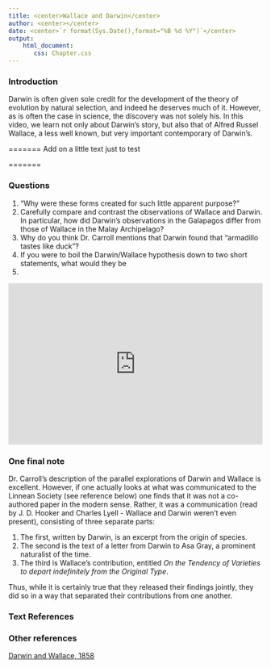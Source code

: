 ```yaml
---
title: <center>Wallace and Darwin</center>
author: <center></center>
date: <center>`r format(Sys.Date(),format="%B %d %Y")`</center>
output: 
    html_document:
       css: Chapter.css
---
```

### Introduction

Darwin is often given sole credit for the development of the theory of evolution by natural selection, and indeed he deserves much of it.  However, as is often the case in science, the discovery was not solely his.  In this video, we learn not only about Darwin's story, but also that of Alfred Russel Wallace, a less well known, but very important contemporary of Darwin's.


=======
Add on a little text just to test

=======

### Questions

1.  "Why were these forms created for such little apparent purpose?"
2.  Carefully compare and contrast the observations of Wallace and Darwin.  In particular, how did Darwin's observations in the Galapagos differ from those of Wallace in the Malay Archipelago?
2.  Why do you think Dr. Carroll mentions that Darwin found that "armadillo tastes like duck"?
3.  If you were to boil the Darwin/Wallace hypothesis down to two short statements, what would they be
4.  

<iframe width="100%" height="320" src="https://www.youtube.com/embed/XOiUZ3ycZwU" frameborder="0" allowfullscreen></iframe> 
### One final note

Dr. Carroll's description of the parallel explorations of Darwin and Wallace is excellent.  However, if one actually looks at what was communicated to the Linnean Society (see reference below) one finds that it was not a co-authored paper in the modern sense.  Rather, it was a communication (read by J. D. Hooker and Charles Lyell - Wallace and Darwin weren't even present), consisting of three separate parts:

1.  The first, written by Darwin, is an excerpt from the origin of species.
2.  The second is the text of a letter from Darwin to Asa Gray, a prominent naturalist of the time.
3.  The third is Wallace's contribution, entitled *On the Tendency of Varieties to depart indefinitely from the Original Type*.

Thus, while it is certainly true that they released their findings jointly, they did so in a way that separated their contributions from one another.


### Text References

### Other references
[Darwin and Wallace, 1858](http://wallacefund.info/content/1858-darwin-wallace-paper)  
